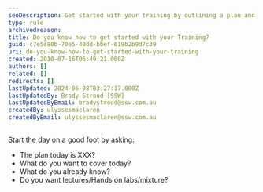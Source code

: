 ```yaml
---
seoDescription: Get started with your training by outlining a plan and setting goals, including defining what you want to cover today.
type: rule
archivedreason:
title: Do you know how to get started with your Training?
guid: c7e5e80b-70e5-40dd-bbef-619b2b9d7c39
uri: do-you-know-how-to-get-started-with-your-training
created: 2010-07-16T06:49:21.000Z
authors: []
related: []
redirects: []
lastUpdated: 2024-06-08T03:27:17.000Z
lastUpdatedBy: Brady Stroud [SSW]
lastUpdatedByEmail: bradystroud@ssw.com.au
createdBy: ulyssesmaclaren
createdByEmail: ulyssesmaclaren@ssw.com.au
---
```


Start the day on a good foot by asking:

- The plan today is XXX?
- What do you want to cover today?
- What do you already know?
- Do you want lectures/Hands on labs/mixture?
